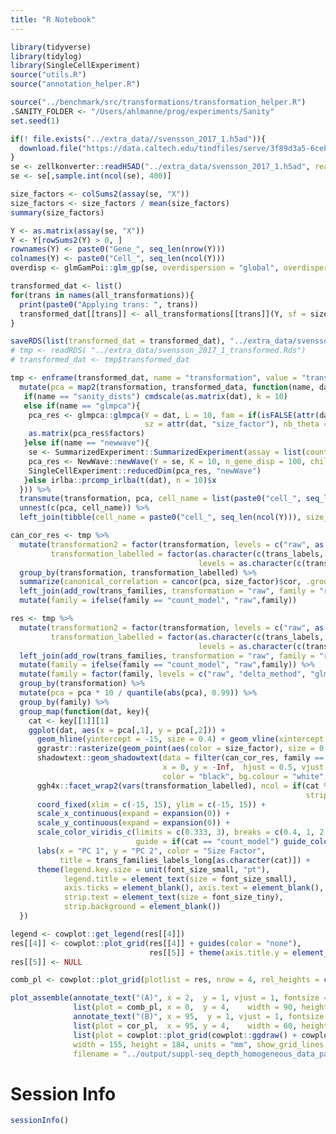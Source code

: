 ```yaml
---
title: "R Notebook"
---
```




```r
library(tidyverse)
library(tidylog)
library(SingleCellExperiment)
source("utils.R")
source("annotation_helper.R")

source("../benchmark/src/transformations/transformation_helper.R")
.SANITY_FOLDER <- "/Users/ahlmanne/prog/experiments/Sanity"
set.seed(1)
```



```r
if(! file.exists("../extra_data//svensson_2017_1.h5ad")){
  download.file("https://data.caltech.edu/tindfiles/serve/3f89d3a5-6ceb-486e-95d4-9bd3f511a706/", "../extra_data/svensson_2017_1.h5ad")
}
se <- zellkonverter::readH5AD("../extra_data/svensson_2017_1.h5ad", reader = "R")
se <- se[,sample.int(ncol(se), 400)]

size_factors <- colSums2(assay(se, "X"))
size_factors <- size_factors / mean(size_factors)
summary(size_factors)

Y <- as.matrix(assay(se, "X"))
Y <- Y[rowSums2(Y) > 0, ]
rownames(Y) <- paste0("Gene_", seq_len(nrow(Y)))
colnames(Y) <- paste0("Cell_", seq_len(ncol(Y)))
overdisp <- glmGamPoi::glm_gp(se, overdispersion = "global", overdispersion_shrinkage = FALSE, on_disk = FALSE)$overdispersions[1]
```


```r
transformed_dat <- list()
for(trans in names(all_transformations)){
  print(paste0("Applying trans: ", trans))
  transformed_dat[[trans]] <- all_transformations[[trans]](Y, sf = size_factors, alpha = overdisp)
}
```


```r
saveRDS(list(transformed_dat = transformed_dat), "../extra_data/svensson_2017_1_transformed.Rds")
# tmp <- readRDS( "../extra_data/svensson_2017_1_transformed.Rds")
# transformed_dat <- tmp$transformed_dat
```


```r
tmp <- enframe(transformed_dat, name = "transformation", value = "transformed_data") %>%
  mutate(pca = map2(transformation, transformed_data, function(name, dat){
   if(name == "sanity_dists") cmdscale(as.matrix(dat), k = 10)
   else if(name == "glmpca"){
    pca_res <- glmpca::glmpca(Y = dat, L = 10, fam = if(isFALSE(attr(dat, "alpha"))) "poi" else "nb",
                              sz = attr(dat, "size_factor"), nb_theta = 1/attr(dat, "alpha"))
    as.matrix(pca_res$factors)
   }else if(name == "newwave"){
    se <- SummarizedExperiment::SummarizedExperiment(assay = list(counts = dat))
    pca_res <- NewWave::newWave(Y = se, K = 10, n_gene_disp = 100, children = 4)
    SingleCellExperiment::reducedDim(pca_res, "newWave")
   }else irlba::prcomp_irlba(t(dat), n = 10)$x 
  })) %>%
  transmute(transformation, pca, cell_name = list(paste0("cell_", seq_len(ncol(Y))))) %>%
  unnest(c(pca, cell_name)) %>%
  left_join(tibble(cell_name = paste0("cell_", seq_len(ncol(Y))), size_factor = size_factors)) 
```


```r

can_cor_res <- tmp %>%
  mutate(transformation2 = factor(transformation, levels = c("raw", as.character(trans_families$transformation))),
         transformation_labelled = factor(as.character(c(trans_labels, raw = "Raw")[as.character(transformation2)]), 
                                          levels = as.character(c(trans_labels, raw = "Raw")[c("raw", levels(trans_families$transformation))]))) %>%
  group_by(transformation, transformation_labelled) %>%
  summarize(canonical_correlation = cancor(pca, size_factor)$cor, .groups = "drop") %>%
  left_join(add_row(trans_families, transformation = "raw", family = "raw")) %>%
  mutate(family = ifelse(family == "count_model", "raw",family)) 

res <- tmp %>%
  mutate(transformation2 = factor(transformation, levels = c("raw", as.character(trans_families$transformation))),
         transformation_labelled = factor(as.character(c(trans_labels, raw = "Raw")[as.character(transformation2)]), 
                                          levels = as.character(c(trans_labels, raw = "Raw")[c("raw", levels(trans_families$transformation))]))) %>% 
  left_join(add_row(trans_families, transformation = "raw", family = "raw")) %>%
  mutate(family = ifelse(family == "count_model", "raw",family)) %>%
  mutate(family = factor(family, levels = c("raw", "delta_method", "glm_residual", "latent_expr"))) %>%
  group_by(transformation) %>%
  mutate(pca = pca * 10 / quantile(abs(pca), 0.99)) %>%
  group_by(family) %>%
  group_map(function(dat, key){
    cat <- key[[1]][1]
    ggplot(dat, aes(x = pca[,1], y = pca[,2])) +
      geom_hline(yintercept = -15, size = 0.4) + geom_vline(xintercept = -15, size = 0.4) +
      ggrastr::rasterize(geom_point(aes(color = size_factor), size = 0.7), dpi = 300, scale = 2/3) +
      shadowtext::geom_shadowtext(data = filter(can_cor_res, family == cat), aes(label = paste0("$\\rho = ", signif(canonical_correlation, digits = 2), "$")),
                                  x = 0, y = -Inf,  hjust = 0.5, vjust = -0.5, size = font_size_small / .pt,
                                  color = "black", bg.colour = "white", inherit.aes = FALSE) +
      ggh4x::facet_wrap2(vars(transformation_labelled), ncol = if(cat %in% c("count_model", "negative_control")) 2 else 4, 
                                                                  strip = ggh4x::strip_vanilla(clip = "off"), trim_blank = FALSE) +
      coord_fixed(xlim = c(-15, 15), ylim = c(-15, 15)) +
      scale_x_continuous(expand = expansion(0)) +
      scale_y_continuous(expand = expansion(0)) +
      scale_color_viridis_c(limits = c(0.333, 3), breaks = c(0.4, 1, 2.5), oob = scales::squish, trans = "log2",
                            guide = if(cat == "count_model") guide_colorbar() else "none") +
      labs(x = "PC 1", y = "PC 2", color = "Size Factor",
           title = trans_families_labels_long[as.character(cat)]) +
      theme(legend.key.size = unit(font_size_small, "pt"),
            legend.title = element_text(size = font_size_small),
            axis.ticks = element_blank(), axis.text = element_blank(), axis.line = element_blank(),
            strip.text = element_text(size = font_size_tiny),
            strip.background = element_blank()) 
  })

legend <- cowplot::get_legend(res[[4]])
res[[4]] <- cowplot::plot_grid(res[[4]] + guides(color = "none"),
                               res[[5]] + theme(axis.title.y = element_blank()), nrow = 1, align = "v", axis = "l")
res[[5]] <- NULL

comb_pl <- cowplot::plot_grid(plotlist = res, nrow = 4, rel_heights = c(2, 2, 1.16, 1.16))

plot_assemble(annotate_text("(A)", x = 2,  y = 1, vjust = 1, fontsize = font_size, fontface = "bold"),
              list(plot = comb_pl, x = 0,  y = 4,    width = 90, height = 180),
              annotate_text("(B)", x = 95,  y = 1, vjust = 1, fontsize = font_size, fontface = "bold"),
              list(plot = cor_pl,  x = 95, y = 4,    width = 60, height = 80),
              list(plot = cowplot::plot_grid(cowplot::ggdraw() + cowplot::draw_grob(legend)), x = 90, y = 65, width = 180, height = 70),
              width = 155, height = 184, units = "mm", show_grid_lines = FALSE,
              filename = "../output/suppl-seq_depth_homogeneous_data_pattern.pdf", latex_support = TRUE)
```



# Session Info

```r
sessionInfo()
```


 